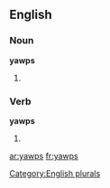
==English==

===Noun===
'''yawps'''

# {{plural of |[[yawp]]}}

===Verb===
'''yawps'''

# {{third-person singular of|yawp}}

[[Category:English plurals]]

[[ar:yawps]]
[[fr:yawps]]